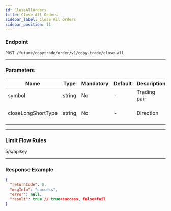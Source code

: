 ```yaml
---
id: CloseAllOrders
title: Close All Orders
sidebar_label: Close All Orders
sidebar_position: 11
---
```


### Endpoint

`POST /future/copytrade/order/v1/copy-trade/close-all`

---

### Parameters

| Name | Type | Mandatory | Default | Description | Ranges |
| --- | --- | --- | --- | --- | --- |
| symbol | string | No | - | Trading pair | - |
| closeLongShortType | string | No | - | Direction | LONG, SHORT, BOTH |

---

### Limit Flow Rules

5/s/apikey

---

### Response Example

```json
{
  "returnCode": 0,
  "msgInfo": "success",
  "error": null,
  "result": true // true=success, false=fail
}
```
